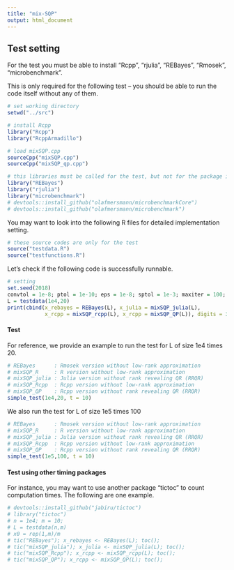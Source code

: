 ```yaml
---
title: "mix-SQP"
output: html_document
---
```


## Test setting

For the test you must be able to install "Rcpp", "rjulia", "REBayes", "Rmosek", "microbenchmark".

This is only required for the following test -- you should be able to run the code itself without any of them.

```r
# set working directory
setwd("../src")

# install Rcpp
library("Rcpp")
library("RcppArmadillo")

# load mixSQP.cpp
sourceCpp("mixSQP.cpp")
sourceCpp("mixSQP_qp.cpp")
```

```r
# this libraries must be called for the test, but not for the package itself
library("REBayes")
library("rjulia")
library("microbenchmark")
# devtools::install_github("olafmersmann/microbenchmarkCore")
# devtools::install_github("olafmersmann/microbenchmark")
```

You may want to look into the following R files for detailed implementation setting.

```r
# these source codes are only for the test
source("testdata.R")
source("testfunctions.R")
```

Let's check if the following code is successfully runnable.

```r
# setting
set.seed(2018)
convtol = 1e-8; ptol = 1e-10; eps = 1e-8; sptol = 1e-3; maxiter = 100; maxqpiter = 100; verbose = F;
L = testdata(1e4,20)
print(cbind(x_rebayes = REBayes(L), x_julia = mixSQP_julia(L),
            x_rcpp = mixSQP_rcpp(L), x_rcpp = mixSQP_QP(L)), digits = 3)
```

#### Test

For reference, we provide an example to run the test for L of size 1e4 times 20.

```r
# REBayes      : Rmosek version without low-rank approximation
# mixSQP_R     : R version without low-rank approximation
# mixSQP_julia : Julia version without rank revealing QR (RRQR)
# mixSQP_Rcpp  : Rcpp version without low-rank approximation
# mixSQP_QP    : Rcpp version without rank revealing QR (RRQR)
simple_test(1e4,20, t = 10)
```

We also run the test for L of size 1e5 times 100

```r
# REBayes      : Rmosek version without low-rank approximation
# mixSQP_R     : R version without low-rank approximation
# mixSQP_julia : Julia version without rank revealing QR (RRQR)
# mixSQP_Rcpp  : Rcpp version without low-rank approximation
# mixSQP_QP    : Rcpp version without rank revealing QR (RRQR)
simple_test(1e5,100, t = 10)
```

#### Test using other timing packages

For instance, you may want to use another package "tictoc" to count computation times. The following are one example.

```r
# devtools::install_github("jabiru/tictoc")
# library("tictoc")
# n = 1e4; m = 10;
# L = testdata(n,m)
# x0 = rep(1,m)/m
# tic("REBayes"); x_rebayes <- REBayes(L); toc();
# tic("mixSQP_julia"); x_julia <- mixSQP_julia(L); toc();
# tic("mixSQP_Rcpp"); x_rcpp <- mixSQP_rcpp(L); toc();
# tic("mixSQP_QP"); x_rcpp <- mixSQP_QP(L); toc();
```